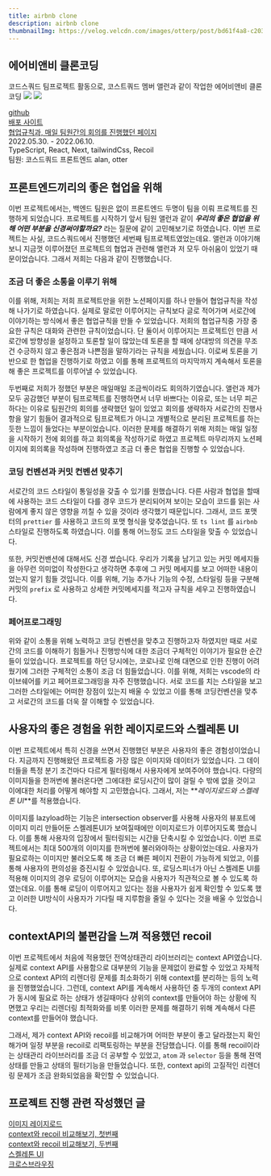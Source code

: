 ```yaml
---
title: airbnb clone
description: airbnb clone
thumbnailImg: https://velog.velcdn.com/images/otterp/post/bd61f4a8-c203-4c93-97e9-b84cef91279a/image.png
---
```


## 에어비앤비 클론코딩

코드스쿼드 팀프로젝트 활동으로, 코스트쿼드 멤버 앨런과 같이 작업한 에어비앤비 클론 코딩
![](https://velog.velcdn.com/images/otterp/post/a3b03e29-45d3-445f-9df7-f0ab3a4c4492/image.png)
![](https://velog.velcdn.com/images/otterp/post/9bf1b37e-1163-483b-a594-923e19187c51/image.png)

[github](https://github.com/otterp012/airbnb)  
[배포 사이트](http://otterp.s3-website.ap-northeast-2.amazonaws.com/)  
[협업규칙과, 매일 팀원간의 회의를 진행했던 페이지](https://www.notion.so/5fbf236e78d34110b740ce47e5f2509a)  
2022.05.30. - 2022.06.10.  
TypeScript, React, Next, tailwindCss, Recoil  
팀원: 코스드쿼드 프론트엔드 alan, otter

## 프론트엔드끼리의 좋은 협업을 위해

이번 프로젝트에서는, 백엔드 팀원은 없이 프론트엔드 두명이 팀을 이뤄 프로젝트를 진행하게 되었습니다. 프로젝트를 시작하기 앞서 팀원 앨런과 같이 **_우리의 좋은 협업을 위해 어떤 부분을 신경써야할까요?_** 라는 질문에 같이 고민해보기로 하였습니다. 이번 프로젝트는 사실, 코드스쿼드에서 진행했던 세번째 팀프로젝트였었는데요. 앨런과 이야기해보니 지금껏 이루어졌던 프로젝트의 협업과 관련해 앨런과 저 모두 아쉬움이 있었기 때문이었습니다. 그래서 저희는 다음과 같이 진행했습니다.

### 조금 더 좋은 소통을 이루기 위해

이를 위해, 저희는 저희 프로젝트만을 위한 노션페이지를 하나 만들어 협업규칙을 작성해 나가기로 하였습니다. 실제로 말로만 이루어지는 규칙보다 글로 적어가며 서로간에 이야기하는 방식에서 좋은 협업규칙을 만들 수 있었습니다. 저희의 협업규칙중 가장 중요한 규칙은 대화와 관련한 규칙이었습니다. 단 둘이서 이루어지는 프로젝트인 만큼 서로간에 방향성을 설정하고 토론할 일이 많았는데 토론을 할 때에 상대방의 의견을 무조건 수긍하지 않고 좋은점과 나쁜점을 말하기라는 규칙을 세웠습니다. 이로써 토론을 기반으로 한 협업을 진행하기로 하였고 이를 통해 프로젝트의 마지막까지 계속해서 토론을 해 좋은 프로젝트를 이루어낼 수 있었습니다.

두번째로 저희가 정했던 부분은 매일매일 조금씩이라도 회의하기였습니다. 앨런과 제가 모두 공감했던 부분이 팀프로젝트를 진행하면서 너무 바쁘다는 이유로, 또는 너무 피곤하다는 이유로 팀원간의 회의를 생략했던 일이 있었고 회의를 생략하자 서로간의 진행사항을 알기 힘들어 결과적으로 팀프로젝트가 아니고 개별적으로 분리된 프로젝트를 하는듯한 느낌이 들었다는 부분이었습니다. 이러한 문제를 해결하기 위해 저희는 매일 일정을 시작하기 전에 회의를 하고 회의록을 작성하기로 하였고 프로젝트 마무리까지 노션페이지에 회의록을 작성하며 진행하였고 조금 더 좋은 협업을 진행할 수 있었습니다.

### 코딩 컨벤션과 커밋 컨벤션 맞추기

서로간의 코드 스타일이 통일성을 갖출 수 있기를 원했습니다. 다른 사람과 협업을 할때에 사용하는 코드 스타일이 다를 경우 코드가 분리되어져 보이는 모습이 코드를 읽는 사람에게 좋지 않은 영향을 끼칠 수 있을 것이라 생각했기 때문입니다. 그래서, 코드 포맷터의 `prettier` 를 사용하고 코드의 포맷 형식을 맞추었습니다. 또 `ts lint` 를 `airbnb` 스타일로 진행하도록 하였습니다. 이를 통해 어느정도 코드 스타일을 맞출 수 있었습니다.

또한, 커밋컨밴션에 대해서도 신경 썼습니다. 우리가 기록을 남기고 있는 커밋 메세지들을 아무런 의미없이 작성한다고 생각하면 추후에 그 커밋 메세지를 보고 어떠한 내용이었는지 알기 힘들 것입니다. 이를 위해, 기능 추가나 기능의 수정, 스타일링 등을 구분해 커밋의 `prefix` 로 사용하고 상세한 커밋메세지를 적고자 규칙을 세우고 진행하였습니다.

### 페어프로그래밍

위와 같이 소통을 위해 노력하고 코딩 컨벤션을 맞추고 진행하고자 하였지만 때로 서로간의 코드를 이해하기 힘들거나 진행방식에 대한 조금더 구체적인 이야기가 필요한 순간들이 있었습니다. 프로젝트를 하던 당시에는, 코로나로 인해 대면으로 인한 진행이 어려웠기에 그러한 구체적인 소통이 조금 더 힘들었습니다. 이를 위해, 저희는 vscode의 라이브쉐어를 키고 페어프로그래밍을 자주 진행했습니다. 서로 코드를 치는 스타일을 보고 그러한 스타일에는 어떠한 장점이 있는지 배울 수 있었고 이를 통해 코딩컨벤션을 맞추고 서로간의 코드를 더욱 잘 이해할 수 있었습니다.

## 사용자의 좋은 경험을 위한 레이지로드와 스켈레톤 UI

이번 프로젝트에서 특히 신경을 쓰면서 진행했던 부분은 사용자의 좋은 경험성이었습니다. 지금까지 진행해왔던 프로젝트중 가장 많은 이미지와 데이터가 있었습니다. 그 데이터들을 특정 분기 조건마다 다르게 필터링해서 사용자에게 보여주어야 했습니다. 다량의 이미지들을 한꺼번에 불러온다면 그에대한 로딩시간이 많이 걸릴 수 밖에 없을 것이고 이에대한 처리를 어떻게 해야할 지 고민했습니다. 그래서, 저는 **_레이지로드와 스켈레톤 UI_**를 적용했습니다.

이미지를 lazyload하는 기능은 intersection observer를 사용해 사용자의 뷰포트에 이미지 미리 만들어둔 스켈레톤UI가 보여질때에만 이미지로드가 이루어지도록 했습니다. 이를 통해 사용자의 입장에서 필터링되는 시간을 단축시킬 수 있었습니다. 이번 프로젝트에서는 최대 500개의 이미지를 한꺼번에 불러와야하는 상황이었는데요. 사용자가 필요로하는 이미지만 불러오도록 해 조금 더 빠른 페이지 전환이 가능하게 되었고, 이를 통해 사용자의 편의성을 증진시킬 수 있었습니다. 또, 로딩스피너가 아닌 스켈레톤 UI를 적용해 이미지의 경우 로딩이 이루어지는 모습을 사용자가 직관적으로 볼 수 있도록 하였는데요. 이를 통해 로딩이 이루어지고 있다는 점을 사용자가 쉽게 확인할 수 있도록 했고 이러한 UI방식이 사용자가 기다릴 때 지루함을 줄일 수 있다는 것을 배울 수 있었습니다.

## contextAPI의 불편감을 느껴 적용했던 recoil

이번 프로젝트에서 처음에 적용했던 전역상태관리 라이브러리는 context API였습니다. 실제로 context API를 사용함으로 대부분의 기능을 문제없이 완료할 수 있었고 자체적으로 context API의 리렌더링 문제를 최소화하기 위해 context를 분리하는 등의 노력을 진행했었습니다. 그런데, context API를 계속해서 사용하던 중 두개의 context API가 동시에 필요로 하는 상태가 생길때마다 상위의 context를 만들어야 하는 상황에 직면했고 우리는 리렌더링 최적화와를 비롯 이러한 문제를 해결하기 위해 계속해서 다른 context를 만들어야 했습니다.

그래서, 제가 context API와 recoil를 비교해가며 어떠한 부분이 좋고 달라졌는지 확인해가며 일정 부분을 recoil로 리팩토링하는 부분을 전담했습니다. 이를 통해 recoil이라는 상태관리 라이브러리를 조금 더 공부할 수 있었고, `atom` 과 `selector` 등을 통해 젼역상태를 만들고 상태의 필터기능을 만들었습니다. 또한, context api의 고질적인 리렌더링 문제가 조금 완화되었음을 확인할 수 있었습니다.

## 프로젝트 진행 관련 작성했던 글

[이미지 레이지로드](https://otter-log.world/post/react-lazyload)  
[context와 recoil 비교해보기, 첫번째](https://otter-log.world/post/react-conext_recoil)  
[context와 recoil 비교해보기, 두번째](https://otter-log.world/post/react-context_recoil2)  
[스켈레톤 UI](https://otter-log.world/post/react-skeletonUI)  
[크로스브라우징](https://otter-log.world/post/common_crossbrowsing)
